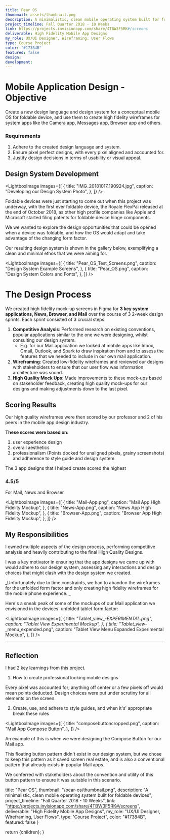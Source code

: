 ```yaml
---
title: Pear OS
thumbnail: assets/thumbnail.png
description: A minimalistic, clean mobile operating system built for foldable devices
project_timeline: Fall Quarter 2018 - 10 Weeks
link: https://projects.invisionapp.com/share/4TBW3F5RK#/screens
deliverable: High Fidelity Mobile App Designs
my_role: UX/UI Designer, Wireframing, User Flows
type: Course Project
color: "#17384B"
featured: false
design: 
development: 
---
```


# Mobile Application Design - Objective

Create a new design language and design system for a conceptual mobile OS for foldable device, and use them to create high fidelity wireframes for system apps like the Camera app, Messages app, Browser app and others.

### Requirements

1. Adhere to the created design language and system.
2. Ensure pixel perfect designs, with every pixel aligned and accounted for.
3. Justify design decisions in terms of usability or visual appeal.

## Design System Development

<LightboxImage
  images={[
    {
      title: "IMG_20181017_190924.jpg",
      caption: "Developing our Design System Photo",
    },
  ]}
/>

Foldable devices were just starting to come out when this project was underway, with the first ever foldable device, the Royale FlexPai released at the end of October 2018,
as other high profile companies like Apple and Microsoft started filing patents for foldable device hinge components.

We we wanted to explore the design opportunities that could be opened when a device was foldable, and how the OS would adapt and take advantage
of the changing form factor.

Our resulting design system is shown in the gallery below, exemplifying a clean and minimal ethos that we were aiming for.

<LightboxImage
  images={[
    {
      title: "Pear_OS_Test_Screens.png",
      caption: "Design System Example Screens",
    },
    {
      title: "Pear_OS.png",
      caption: "Design System Colors and Fonts",
    },
  ]}
/>

# The Design Process

We created high fidelity mock-up screens in Figma for **3 key system applications, News, Browser, and Mail** over the course of 3 2-week design sprints. Each sprint consisted of 3 crucial steps:

1. **Competitive Analysis**: Performed research on existing conventions, popular applications similar to the one we were designing, whilst consulting our design system.
   - E.g. for our Mail application we looked at mobile apps like Inbox, Gmail, Outlook, and Spark to draw inspiration from and to assess the features that we needed to include in our own mail application.
2. **Wireframing**: Created low-fidelity wireframes and reviewed our designs with stakeholders to ensure that our user flow was information architecture was sound.
3. **High Quality Mock Ups**: Made improvements to these mock-ups based on stakeholder feedback, creating high quality mock-ups for our designs and making adjustments down to the last pixel.

## Scoring Results

Our high quality wireframes were then scored by our professor and 2 of his peers in the mobile app design industry.

**These scores were based on:**

1. user experience design
2. overall aesthetics
3. professionalism (Points docked for unaligned pixels, grainy screenshots) and adherence to style guide and design system

The 3 app designs that I helped create scored the highest 

<div className="scores">
  <div>
    <h3> 4.5/5 </h3>
    <p>For Mail, News and Browser</p>
  </div>                                                
</div>

<LightboxImage
  images={[
    {
      title: "Mail-App.png",
      caption: "Mail App High Fidelity Mockup",
    },
    {
      title: "News-App.png",
      caption: "News App High Fidelity Mockup",
    },
    {
      title: "Browser-App.png",
      caption: "Browser App High Fidelity Mockup",
    },
  ]}
/>

## **My Responsibilities**

I owned multiple aspects of the design process, performing competitive analysis and heavily contributing to the final High Quality Designs.

I was a key motivator in ensuring that the app designs we came up with would adhere to our design system, assessing any interactions and design choices that
might clash with the design system we created.

_Unfortunately due to time constraints, we had to abandon the wireframes for the unfolded form factor and only creating high fidelity wireframes for 
the mobile phone experience. _

Here's a sneak peak of some of the mockups of our Mail application we envisioned in the devices' unfolded tablet form factor:

<LightboxImage
  images={[
    {
      title: "Tablet_view_-_EXPERIMENTAL.png",
      caption: "Tablet View Experimental Mockup",
    },
    {
      title: "Tablet_view_-_menu_expended.png",
      caption: "Tablet View Menu Expanded Experimental Mockup",
    },
  ]}
/>

---

## Reflection

I had 2 key learnings from this project.

1. How to create professional looking mobile designs

  Every pixel was accounted for; anything off center or a few pixels off would mean points deducted. Design choices were put under scrutiny for all elements on the screen.

2. Create, use, and adhere to style guides, and when it's' appropriate break these rules

<LightboxImage
  images={[
    {
      title: "composebuttoncropped.png",
      caption: "Mail App Compose Button",
    },
  ]}
/>

An example of this is when we were designing the Compose Button for our Mail app. 

This floating button pattern didn't exist in our design system, but we chose to keep this pattern as it saved
screen real estate, and is also a conventional pattern that already exists in popular Mail apps. 

We conferred with stakeholders about the convention and utility of this button pattern to ensure it was suitable in this scenario.

title: "Pear OS",
thumbnail: "/pear-os/thumbnail.png",
description: "A minimalistic, clean mobile operating system built for foldable devices",
project_timeline: "Fall Quarter 2018 - 10 Weeks",
link: "https://projects.invisionapp.com/share/4TBW3F5RK#/screens",
deliverable: "High Fidelity Mobile App Designs",
my_role: "UX/UI Designer, Wireframing, User Flows",
type: 'Course Project",
color: "#17384B",
featured: false
}

  return <MdxLayout data={metadata}>{children}</MdxLayout>;
}


